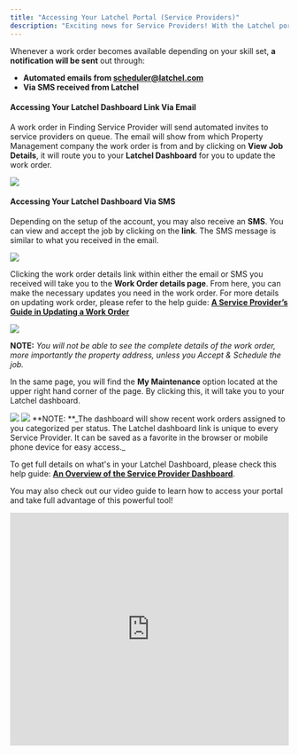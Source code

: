 ---
title: "Accessing Your Latchel Portal (Service Providers)"
description: "Exciting news for Service Providers! With the Latchel portal, you can easily access and view all jobs, providing updates to keep things moving smoothly."
---

Whenever a work order becomes available depending on your skill set, **a notification will be sent** out through:

* **Automated emails from [scheduler@latchel.com](mailto:scheduler@latchel.com)**
* **Via SMS received from Latchel**

#### **Accessing Your Latchel Dashboard Link Via Email**

A work order in Finding Service Provider will send automated invites to service providers on queue. The email will show from which Property Management company the work order is from and by clicking on **View Job Details**, it will route you to your **Latchel Dashboard** for you to update the work order. 


<Frame>
  <img src="/images/rtaImage-7.jpg"/>
</Frame>

#### **Accessing Your Latchel Dashboard Via SMS**

Depending on the setup of the account, you may also receive an **SMS**. You can view and accept the job by clicking on the **link**. The SMS message is similar to what you received in the email.


<Frame>
  <img src="/images/rtaImage-8.jpg"/>
</Frame>

Clicking the work order details link within either the email or SMS you received will take you to the **Work Order details page**. From here, you can make the necessary updates you need in the work order. For more details on updating work order, please refer to the help guide: **[A Service Provider’s Guide in Updating a Work Order](/s/topic/0TO5e000000h9wpGAA/A-Service-Provider-s-Guide-in-Updating-a-Work-Order)**


<Frame>
  <img src="/images/rtaImage-9.jpg"/>
</Frame>


**NOTE:** _You will not be able to see the complete details of the work order, more importantly the property address, unless you Accept & Schedule the job._


In the same page, you will find the **My Maintenance** option located at the upper right hand corner of the page. By clicking this, it will take you to your Latchel dashboard.


<Frame>
  <img src="/images/rtaImage-10.jpg"/>
</Frame>


<Frame>
  <img src="/images/rtaImage-11.jpg"/>
</Frame>


<Info>
  **NOTE: **_The dashboard will show recent work orders assigned to you categorized per status. The Latchel dashboard link is unique to every Service Provider. It can be saved as a favorite in the browser or mobile phone device for easy access._

</Info>

To get full details on what's in your Latchel Dashboard, please check this help guide: **[An Overview of the Service Provider Dashboard](/s/topic/0TO5e000000h9wpGAA/An-Overview-of-the-Service-Provider-Log-In-Dashboard)**.


You may also check out our video guide to learn how to access your portal and take full advantage of this powerful tool!



<iframe width="100%" height="420" src="https://www.youtube.com/embed/vXItWWReUb8" title="Accessing Your Latchel Portal" frameborder="0" allow="accelerometer; autoplay; clipboard-write; encrypted-media; gyroscope; picture-in-picture; web-share" referrerpolicy="strict-origin-when-cross-origin" allowfullscreen></iframe>


